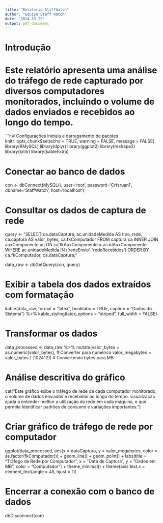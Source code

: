 ```yaml
---
title: "Relatório StaffWatch"
author: "Equipe Staff Watch"
date: "2024-10-29"
output: pdf_document
---
```


# Introdução

# Este relatório apresenta uma análise do tráfego de rede capturado por diversos computadores monitorados, incluindo o volume de dados enviados e recebidos ao longo do tempo.

```r
# Configurações iniciais e carregamento de pacotes
knitr::opts_chunk$set(echo = TRUE, warning = FALSE, message = FALSE)
library(RMySQL)
library(dplyr)
library(ggplot2)
library(reshape2)
library(knitr)
library(kableExtra)

# Conectar ao banco de dados
con <- dbConnect(MySQL(), user='root', password='Crfsruan1', dbname='StaffWatch', host='localhost')


# Consultar os dados de captura de rede
query <- "SELECT ca.dataCaptura, 
       ac.unidadeMedida AS tipo_rede, 
       ca.captura AS valor_bytes,
       ca.fkComputador
FROM captura ca
INNER JOIN auxComponente ac ON ca.fkAuxComponente = ac.idAuxComponente
WHERE ac.unidadeMedida IN ('redeEnvio', 'redeRecebidos')
ORDER BY ca.fkComputador, ca.dataCaptura;"

data_raw <- dbGetQuery(con, query)


# Exibir a tabela dos dados extraídos com formatação
kable(data_raw, format = "latex", booktabs = TRUE, caption = "Dados do Sistema") %>%
  kable_styling(latex_options = "striped", full_width = FALSE)


# Transformar os dados
data_processed <- data_raw %>%
  mutate(valor_bytes = as.numeric(valor_bytes), # Converter para numérico
         valor_megabytes = valor_bytes / (1024^2)) # Convertendo bytes para MB


# Análise descritiva do gráfico
cat("Este gráfico exibe o tráfego de rede de cada computador monitorado, \nmostrando o volume de dados enviados e recebidos ao longo do tempo. \nA visualização ajuda a entender melhor a utilização da rede em cada máquina, o que permite identificar padrões de consumo e variações importantes.\n\n")


# Criar gráfico de tráfego de rede por computador
ggplot(data_processed, aes(x = dataCaptura, y = valor_megabytes, color = as.factor(fkComputador))) +
  geom_line() +
  geom_point() +
  labs(title = "Tráfego de Rede por Computador",
       x = "Data de Captura",
       y = "Dados em MB",
       color = "Computador") +
  theme_minimal() +
  theme(axis.text.x = element_text(angle = 45, hjust = 1))


# Encerrar a conexão com o banco de dados
dbDisconnect(con)
